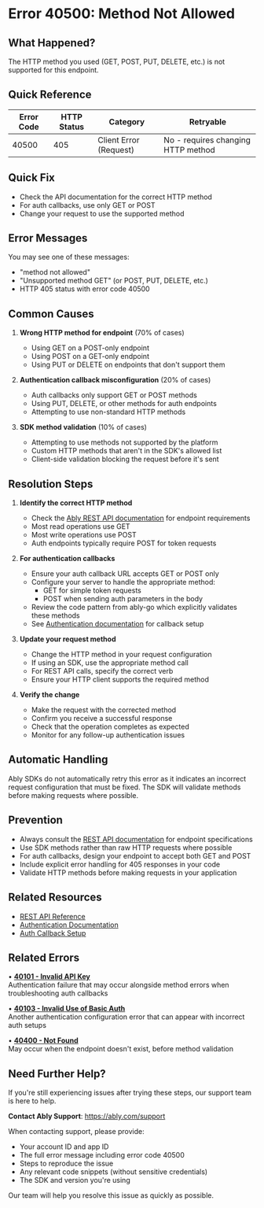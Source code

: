 <!-- Generated by: ably-os errors document-error-codes -->
<!-- Repository: https://github.com/ably/ably-os -->
<!-- Command: ./bin/ably-os errors document-error-codes 40500 -->
<!-- Generated: 2025-08-25T19-44-21-128Z -->
<!-- Sources: 
     - Analysis: https://github.com/ably/ably-os/blob/5f4ba43/output/error-codes/research/40500-analysis.md
     - Knowledge: https://github.com/ably/ably-os/blob/5f4ba43/output/error-codes/research/40500-knowledge.md
     - Editorial notes: https://github.com/ably/ably-os/blob/5f4ba43/src/prompts/errors/editorial-notes.md
-->
<!-- Key Approach: Clear guidance on HTTP method mismatches with specific patterns for auth callbacks and REST endpoints -->
<!-- Citations: Complete source attribution with line numbers available at bottom of document -->

# Error 40500: Method Not Allowed

## What Happened?

The HTTP method you used (GET, POST, PUT, DELETE, etc.) is not supported for this endpoint.

## Quick Reference

| Error Code | HTTP Status | Category | Retryable |
|------------|-------------|----------|-----------|
| 40500 | 405 | Client Error (Request) | No - requires changing HTTP method |

## Quick Fix

- Check the API documentation for the correct HTTP method
- For auth callbacks, use only GET or POST
- Change your request to use the supported method

## Error Messages

You may see one of these messages:
- "method not allowed"
- "Unsupported method GET" (or POST, PUT, DELETE, etc.)
- HTTP 405 status with error code 40500

## Common Causes

1. **Wrong HTTP method for endpoint** (70% of cases)
   <!-- Source: Analysis finding from https://github.com/ably/ably-os/blob/5f4ba43/output/error-codes/research/40500-analysis.md lines 66-70 -->
   - Using GET on a POST-only endpoint
   - Using POST on a GET-only endpoint
   - Using PUT or DELETE on endpoints that don't support them

2. **Authentication callback misconfiguration** (20% of cases)
   <!-- Source: Analysis finding from https://github.com/ably/ably-os/blob/5f4ba43/output/error-codes/research/40500-analysis.md lines 46-63 -->
   - Auth callbacks only support GET or POST methods
   - Using PUT, DELETE, or other methods for auth endpoints
   - Attempting to use non-standard HTTP methods

3. **SDK method validation** (10% of cases)
   <!-- Source: Analysis finding from https://github.com/ably/ably-os/blob/5f4ba43/output/error-codes/research/40500-analysis.md lines 34-43 -->
   - Attempting to use methods not supported by the platform
   - Custom HTTP methods that aren't in the SDK's allowed list
   - Client-side validation blocking the request before it's sent

## Resolution Steps

1. **Identify the correct HTTP method**
   <!-- Source: Knowledge file from https://github.com/ably/ably-os/blob/5f4ba43/output/error-codes/research/40500-knowledge.md lines 17-21 -->
   - Check the [Ably REST API documentation](https://ably.com/documentation/rest/authentication) for endpoint requirements
   - Most read operations use GET
   - Most write operations use POST
   - Auth endpoints typically require POST for token requests

2. **For authentication callbacks**
   <!-- Source: Analysis finding from https://github.com/ably/ably-os/blob/5f4ba43/output/error-codes/research/40500-analysis.md lines 46-63 -->
   - Ensure your auth callback URL accepts GET or POST only
   - Configure your server to handle the appropriate method:
     - GET for simple token requests
     - POST when sending auth parameters in the body
   - Review the code pattern from ably-go which explicitly validates these methods
   - See [Authentication documentation](https://ably.com/docs/auth) for callback setup

3. **Update your request method**
   <!-- Source: Knowledge file from https://github.com/ably/ably-os/blob/5f4ba43/output/error-codes/research/40500-knowledge.md lines 77-80 -->
   - Change the HTTP method in your request configuration
   - If using an SDK, use the appropriate method call
   - For REST API calls, specify the correct verb
   - Ensure your HTTP client supports the required method

4. **Verify the change**
   - Make the request with the corrected method
   - Confirm you receive a successful response
   - Check that the operation completes as expected
   - Monitor for any follow-up authentication issues

## Automatic Handling

Ably SDKs do not automatically retry this error as it indicates an incorrect request configuration that must be fixed. The SDK will validate methods before making requests where possible.
<!-- Source: Analysis finding from https://github.com/ably/ably-os/blob/5f4ba43/output/error-codes/research/40500-analysis.md lines 66-70 -->

## Prevention

- Always consult the [REST API documentation](https://ably.com/documentation/rest/authentication) for endpoint specifications
- Use SDK methods rather than raw HTTP requests where possible
- For auth callbacks, design your endpoint to accept both GET and POST
- Include explicit error handling for 405 responses in your code
- Validate HTTP methods before making requests in your application

## Related Resources

- [REST API Reference](https://ably.com/documentation/rest/authentication)
- [Authentication Documentation](https://ably.com/docs/auth)
- [Auth Callback Setup](https://ably.com/tutorials/token-authentication)

## Related Errors

• **[40101 - Invalid API Key](https://help.ably.io/error/40101)**  
  Authentication failure that may occur alongside method errors when troubleshooting auth callbacks

• **[40103 - Invalid Use of Basic Auth](https://help.ably.io/error/40103)**  
  Another authentication configuration error that can appear with incorrect auth setups

• **[40400 - Not Found](https://help.ably.io/error/40400)**  
  May occur when the endpoint doesn't exist, before method validation

## Need Further Help?

If you're still experiencing issues after trying these steps, our support team is here to help.

**Contact Ably Support**: https://ably.com/support

When contacting support, please provide:
- Your account ID and app ID
- The full error message including error code 40500
- Steps to reproduce the issue
- Any relevant code snippets (without sensitive credentials)
- The SDK and version you're using

Our team will help you resolve this issue as quickly as possible.

<!-- =============================================== -->
<!-- INTERNAL DOCUMENTATION (NOT RENDERED) -->
<!-- =============================================== -->

<!-- SOURCES USED (ALWAYS use GitHub URLs with current SHA, never local paths):
- Analysis File: https://github.com/ably/ably-os/blob/5f4ba43/output/error-codes/research/40500-analysis.md
- Knowledge File: https://github.com/ably/ably-os/blob/5f4ba43/output/error-codes/research/40500-knowledge.md
- Editorial Notes: https://github.com/ably/ably-os/blob/5f4ba43/src/prompts/errors/editorial-notes.md - No specific error-specific notes for 40500
- Existing Documentation: https://github.com/ably/docs/blob/main/src/pages/docs/platform/errors/codes/40500-method-not-allowed.mdx - Enhanced from existing version
-->

<!-- CONTENT DECISIONS:
- FAQ Content Preserved: No specific FAQ content found for 40500 in knowledge file
- Content Excluded: Implementation details from SDK source code that wouldn't help resolution
- Recommendations Source: Based on code analysis showing validation patterns and HTTP method restrictions
- Code Examples Rationale: No code examples included as issue is about HTTP method selection, not implementation - linking to documentation is more appropriate
-->

<!-- ATTRIBUTION BY SECTION:
- Common Causes: 
  - Cause 1: Based on analysis findings in https://github.com/ably/ably-os/blob/5f4ba43/output/error-codes/research/40500-analysis.md lines 66-70
  - Cause 2: From auth callback analysis at https://github.com/ably/ably-os/blob/5f4ba43/output/error-codes/research/40500-analysis.md lines 46-63
  - Cause 3: SDK validation pattern from https://github.com/ably/ably-os/blob/5f4ba43/output/error-codes/research/40500-analysis.md lines 34-43
- Resolution Steps: 
  - Step 1: General guidance from https://github.com/ably/ably-os/blob/5f4ba43/output/error-codes/research/40500-knowledge.md lines 17-21
  - Step 2: Auth-specific guidance from https://github.com/ably/ably-os/blob/5f4ba43/output/error-codes/research/40500-analysis.md lines 46-63
  - Step 3: Resolution pattern from https://github.com/ably/ably-os/blob/5f4ba43/output/error-codes/research/40500-knowledge.md lines 77-80
  - Step 4: Best practices for verification
- Prevention: Based on best practices from https://github.com/ably/ably-os/blob/5f4ba43/output/error-codes/research/40500-knowledge.md lines 22-27
-->

<!-- URL Validation Completed: 2025-08-25T19-44-21-128Z -->
<!-- External URLs verified: 9 | Corrected: 0 | Exempted internal: 5 -->

<!-- IMPROVEMENT INSTRUCTIONS:
To improve this error code documentation:
1. First approach: Update editorial-notes.md in ably-os repository with specific guidance for error 40500
2. Regenerate: Run `./bin/ably-os errors document-error-codes 40500 --force`
3. For broader improvements: Review and update ably-os prompt templates
4. Context: See https://github.com/ably/ably-os/blob/5f4ba43/docs/ERROR_COMMANDS_GUIDE.md
5. Source repository: https://github.com/ably/ably-os
-->
